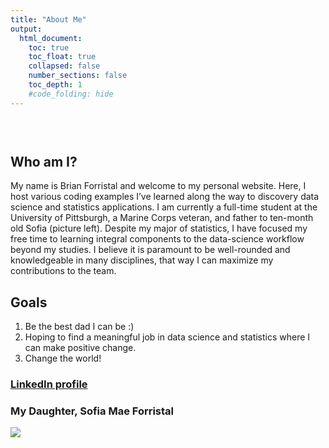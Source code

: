 ```yaml
---
title: "About Me"
output: 
  html_document:
    toc: true
    toc_float: true
    collapsed: false
    number_sections: false
    toc_depth: 1
    #code_folding: hide
---
```


<style type="text/css">
.title {
  display: none;
}

</style>

<div class="row" style="padding-top: 30px;">
<div class="col-sm-6">

## Who am I?

My name is Brian Forristal and welcome to my personal website. Here, I host various coding examples I've learned along the way to discovery data science and statistics applications. I am currently a full-time student at the University of Pittsburgh, a Marine Corps veteran, and father to ten-month old Sofia (picture left). Despite my major of statistics, I have focused my free time to learning integral components to the data-science workflow beyond my studies. I believe it is paramount to be well-rounded and knowledgeable in many disciplines, that way I can maximize my contributions to the team. 

## Goals
1. Be the best dad I can be :)
2. Hoping to find a meaningful job in data science and statistics where I can make positive change.
3. Change the world!

### [LinkedIn profile](https://www.linkedin.com/in/brian-forristal-b84088a6/)



</div>
<div class="col-sm-6">

### My Daughter, Sofia Mae Forristal

![](images/ProfilePic.png)
</a>
</div>
